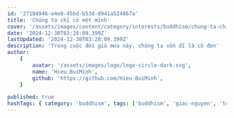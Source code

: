```yaml
---
id: '27104946-e4e8-45bd-b53d-8941a524867a'
title: 'Chúng ta chỉ có một mình'
cover: '/assets/images/content/category/interests/buddhism/chung-ta-chi-co-mot-minh-cover.png'
date: '2024-12-30T03:28:09.399Z'
lastUpdated: '2024-12-30T03:28:09.399Z'
description: 'Trong cuộc đời gió mưa này, chúng ta vốn dĩ là cô đơn'
author:
    {
        avatar: '/assets/images/logo/logo-circle-dark.svg',
        name: 'Hieu.BuiMinh',
        github: 'https://github.com/Hieu-BuiMinh',
    }

published: true
hashTags: { category: 'buddhism', tags: ['buddhism', 'giac-nguyen', 'toai-khanh'] }
---
```


<Audio src="/assets/audios/content/category/interests/buddhism/chung-ta-chi-co-mot-minh.mp3" />

"Chúng ta rất cần một chỗ để quay về; vì sao vậy? Vì trong cuộc đời gió mưa này, chúng ta vốn dĩ là cô đơn. Cô đơn trong cái dòng luân hồi thăm thẳm, cô đơn ngay trong cái đời sống này. Kể từ lúc lọt lòng mẹ, rồi chúng ta vào đời, chúng ta có gia đình, chúng ta có sự nghiệp, rồi chúng ta có tuổi, chúng ta đi vào quan tài; trước sau chỉ có một mình thôi.

Cho dù chúng ta có vợ, có chồng, cho dù chúng ta có tình yêu, có sự nghiệp, chúng ta có con cái, có bạn bè láng giềng, nhưng mà xét cho cùng, trong bóng tối của cuộc đời, mỗi người chỉ ngồi lại với cái bóng của mình thôi. Tin lời tôi đi, kề vai tựa má là trên hình thức để quay phim chụp ảnh, để mà người ngoài nhìn vào thôi. Nhưng, trong căn bản rốt ráo, mỗi người chúng ta vẫn có mặt trong đời này một mình.

Là nghĩa là sao? Có nghĩa là cái cơn đau của thân mình, cơn đau thân xác và cơn đau tâm lý, không có chồng nào, không có vợ nào sẽ san sẻ cho mình được. Quý vị có hiểu không? Sáng nay, tụi tui đi ra ngoài đầu ngõ, tui mua điểm tâm cho con của tui, tui bị cái bà bán hàng rong bả chửi. Cái bực mình á, tui đâu có chia sẻ cho vợ tui được. Mà nếu mà vợ tui có giận ké thì cái đó là phần của bả, cái phần tui thì nó y nguyên, có hiểu hông? Chỉ một cơn giận với bà bán hàng rong thôi là đã bà xã rồi, tui không có chia sẻ cho tui được.

Rồi tui, tui đạp gai, tui bị mắc xương, bụi vô mắt; rồi tui, tui bị sạn thận, tui bị đau bao tử, blablabla... Tất cả những cái đó, phần ai nấy chịu. Đó là nỗi cô đơn của chúng ta.

Cho nên, tôi gọi là cuộc đời mưa gió này. Trên hành trình vạn lý của đời sống nói riêng và của dòng sinh tử nói chung, trên cái hành trình mưa gió đó, chúng ta trước sau chỉ có một mình. Và mỗi người cần có một mái nhà để mà quay về. Cái mái nhà đó đã được Đức Phật nói rất rõ trong kinh Chuyển Pháp Luân, Trường Bộ. Ngài nói rằng toàn bộ thế giới này nó chỉ là cái chỗ hiện hữu của 6 căn, 6 trần thôi.

Có nghe kịp không? Tôi hỏi các vị, tôi hỏi từng điều, như là tôi nói chuyện với đám mẫu giáo nha. Tôi cầm cái ly nước này lên, tôi uống rồi tôi để xuống, có phải là 6 căn của tôi đang làm việc không? Hình như tôi có hỏi rồi nha, bữa nay ôn lại. Tôi nhìn quý vị mà tôi giảng, có phải là 6 căn đang làm việc không? Các vị thương, nhớ một người, căm, nhẫn một người, cũng là 6 căn đang làm việc đúng không?

Các vị đi xe, đi máy bay, các vị bơi lội, các vị lội suối, lội sình, không có việc làm nào, nói cười buồn vui, mà không là hoạt động của 6 căn. Cho nên, nói gọn lại, nói chốt lại, nói túm lại, thì toàn bộ đời sống của mình, nó chỉ là những cái chuỗi giây phút vận hành hoạt động của 6 căn.

Cái vấn đề lớn của chúng ta là gì? Là chúng ta buông trôi, thả nổi và bỏ ngỏ cái hoạt động của 6 căn, lâu ngày thành nết và thành nếp, đi lâu thì thành đường. Xưa nay, mình không bao giờ có dịp để ý xem coi mắt, tai, mũi, lưỡi của mình nó đang hoạt động theo cái hướng nào.

Tôi nói lại một lần nữa, bất cứ ai trước mặt tôi tại đây và bây giờ, không thấy rằng bản thân mình, cục thịt mấy chục kí lô này, là của nợ, thì đừng hòng nói đến chuyện tu hành. Các vị đừng có nói với tôi các vị quy y với ngài Kim Triệu, ngài Tịnh Giác, ngài Hộ Pháp, ngài Viên Minh, ngài Giác Chánh, ngài Khippapanno blabla... Các vị đừng có khoe tôi cái đó.

Tôi muốn hỏi một câu thôi: Các vị đi tắm, đi ăn, đi rửa mặt, thay áo quần, quý vị thấy cái cục nợ này nó là của nợ hay không? Nếu mà thấy cái thân này nó là của nợ á, thì cái chuyện tu hành mình nó mới kết quả. Tui biết, có lẽ các vị ít bao giờ nghe một vị nào lên nói kiểu kỳ cục như vậy. Gặp mặt ổng là ổng cứ kêu mình quán chiếu thân này là của nợ. Là vì sao? Là vì không thấy nó là của nợ, thì mình sẽ thấy nó là một cái gì đó rất là hay ho. Mà khi mình thấy nó là cái gì đó rất là hay ho, thì mình rất dễ bị tổn thương..."

-Sư Giác Nguyên ~ Toại Khanh-

[Chép lại bài giảng của Sư]
